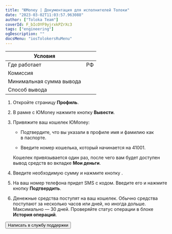 ```yaml
---
title: "ЮMoney | Документация для исполнителей Толоки"
date: "2023-03-02T11:03:57.963088"
author: ["Toloka Team"]
coverId: F_bIcOYF9yjrxkPZrXc3
tags: ["engineering"]
ogDescription: ""
docsMenu: "iosTolokersRuMenu"
---
```



<RuYoomoneyContent1/>

Условия | |
----- | -----
Где работает | РФ
Комиссия | <RuYoomoneyTable1/>
Минимальная сумма вывода | <RuYoomoneyTable3/>
Способ вывода | <RuYoomoneyTable2/>

<RuYoomoneyContent2/>

1. Откройте страницу **Профиль**.

1. В рамке с ЮMoney нажмите кнопку **Вывести**.

1. Привяжите ваш кошелек ЮMoney:

    - Подтвердите, что вы указали в профиле имя и фамилию как в паспорте.

    - Введите номер кошелька, который начинается на 41001.

    Кошелек привязывается один раз, после чего вам будет доступен вывод средств во вкладке **Мои деньги**.

1. Введите необходимую сумму и нажмите кнопку .

1. На ваш номер телефона придет SMS с кодом. Введите его и нажмите кнопку **Подтвердить**.

1. Денежные средства поступят на ваш кошелек. Обычно средства поступают за несколько часов или дней, но иногда дольше. Максимально — 30 дней. Проверяйте статус операции в блоке **История операций**.

<RuYoomoneyContent3/>

<Button themeColor="light" view="default" size="l" type="link" url="../troubleshooting/troubleshooting#money_withdrawal">Написать в службу поддержки</Button>
